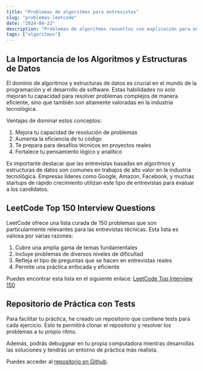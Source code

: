 ```yaml
---
title: "Problemas de algoritmos para entrevistas"
slug: "problemas-leetcode"
date: "2024-08-22"
description: "Problemas de algoritmos resueltos con explicación para entrevistas de trabajo en programación"
tags: ["algoritmos"]
---
```


## La Importancia de los Algoritmos y Estructuras de Datos

El dominio de algoritmos y estructuras de datos es crucial en el mundo de la programación y el desarrollo de software. Estas habilidades no solo mejoran tu capacidad para resolver problemas complejos de manera eficiente, sino que también son altamente valoradas en la industria tecnológica. 

Ventajas de dominar estos conceptos:
1. Mejora tu capacidad de resolución de problemas
2. Aumenta la eficiencia de tu código
3. Te prepara para desafíos técnicos en proyectos reales
4. Fortalece tu pensamiento lógico y analítico

Es importante destacar que las entrevistas basadas en algoritmos y estructuras de datos son comunes en trabajos de alto valor en la industria tecnológica. Empresas líderes como Google, Amazon, Facebook, y muchas startups de rápido crecimiento utilizan este tipo de entrevistas para evaluar a los candidatos.

## LeetCode Top 150 Interview Questions

LeetCode ofrece una lista curada de 150 problemas que son particularmente relevantes para las entrevistas técnicas. Esta lista es valiosa por varias razones:

1. Cubre una amplia gama de temas fundamentales
2. Incluye problemas de diversos niveles de dificultad
3. Refleja el tipo de preguntas que se hacen en entrevistas reales
4. Permite una práctica enfocada y eficiente

Puedes encontrar esta lista en el siguiente enlace:
[LeetCode Top Interview 150](https://leetcode.com/studyplan/top-interview-150/)

## Repositorio de Práctica con Tests

Para facilitar tu práctica, he creado un repositorio que contiene tests para cada ejercicio. Esto te permitirá clonar el repositorio y resolver los problemas a tu propio ritmo.

Además, podrás debuggear en tu propia computadora mientras desarrollas las soluciones y tendrás un entorno de práctica más realista.

Puedes acceder al [repositorio en Github](https://github.com/cdgn-coding/leetcode-practice-guide).